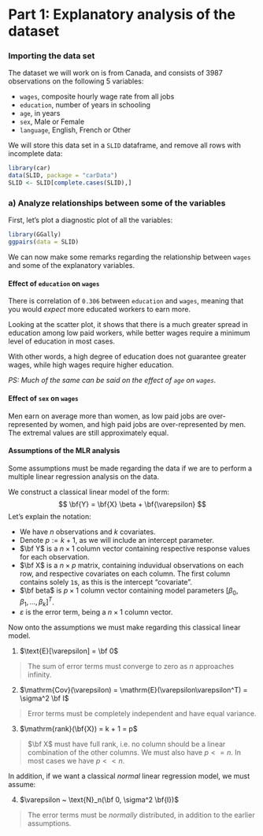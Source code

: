 # Part 1: Explanatory analysis of the dataset

### Importing the data set

The dataset we will work on is from Canada, and consists of 3987 observations on the following 5 variables:

* `wages`, composite hourly wage rate from all jobs
* `education`, number of years in schooling
* `age`, in years
* `sex`, Male or Female
* `language`, English, French or Other

We will store this data set in a `SLID` dataframe, and remove all rows with incomplete data:

```r
library(car)
data(SLID, package = "carData")
SLID <- SLID[complete.cases(SLID),]
```

### a) Analyze relationships between some of the variables

First, let's plot a diagnostic plot of all the variables:

```r
library(GGally)
ggpairs(data = SLID)
```

We can now make some remarks regarding the relationship between `wages` and some of the explanatory variables.

#### Effect of `education` on `wages`

There is correlation of `0.306` between `education` and `wages`, meaning that you would *expect* more educated workers to earn more. 

Looking at the scatter plot, it shows that there is a much greater spread in education among low paid workers, while better wages require a minimum level of education in most cases.

With other words, a high degree of education does not guarantee greater wages, while high wages require higher education.

*PS: Much of the same can be said on the effect of `age` on `wages`.*

#### Effect of `sex` on `wages`

Men earn on average more than women, as low paid jobs are over-represented by women, and high paid jobs are over-represented by men. The extremal values are still approximately equal.


#### Assumptions of the MLR analysis

Some assumptions must be made regarding the data if we are to perform a multiple linear regression analysis on the data.

We construct a classical linear model of the form:
$$
\bf{Y} = \bf{X} \beta + \bf{\varepsilon}
$$
Let's explain the notation:

- We have $n$ observations and $k$ covariates.
- Denote $p := k + 1$, as we will include an intercept parameter.
- $\bf Y$ is a $n \times 1$ column vector containing respective response values for each observation.
- $\bf X$ is a $n \times p$ matrix, containing induvidual observations on each row, and respective covariates on each column. The first column contains solely `1`s, as this is the intercept "covariate".
- $\bf beta$ is $p \times 1$ column vector containing model parameters $[\beta_0, \beta_1, ..., \beta_k]^T$.
- $\varepsilon$ is the error term, being a $n \times 1$ column vector.

Now onto the assumptions we must make regarding this classical linear model.

1) $\text{E}[\varepsilon] = \bf 0$

> The sum of error terms must converge to zero as $n$ approaches infinity.

2) $\mathrm{Cov}(\varepsilon) = \mathrm{E}(\varepsilon\varepsilon^T) = \sigma^2 \bf I$

> Error terms must be completely independent and have equal variance.

3) $\mathrm{rank}(\bf{X}) = k + 1 = p$

> $\bf X$ must have full rank, i.e. no column should be a linear combination of the other columns.
> We must also have $p <= n$. In most cases we have $p << n$.

In addition, if we want a classical *normal* linear regression model, we must assume:

4) $\varepsilon ~ \text{N}_n(\bf 0, \sigma^2 \bf{I})$

> The error terms must be *normally* distributed, in addition to the earlier assumptions.
